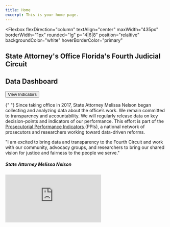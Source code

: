 ```yaml
---
title: Home
excerpt: This is your home page.
---
```



<Section
  py="8|12|16|24"
  sx={{
    backgroundImage:"url(https://raw.githubusercontent.com/brandendupont-mcw/jacksonville_dashboard/master/static/jax-bridge.jpg)",
    backgroundSize: "100% 100%;",
    backgroundRepeat: "no-repeat",
    borderRadius: 10,
  }}
>
  <Container>


<Flexbox
  flexDirection="column"
  textAlign="center"
  maxWidth="435px"
  borderWidth="1px"
  rounded="lg"
  p="4|6|8"
  position="relaltive"
  backgroundColor="white"
  hoverBorderColor="primary"
>


  <H1 fontSize="34" fontWeight="bold" mt="1|2" mb="0">
    State Attorney's Office Florida's Fourth Judicial Circuit
        <H1 m="0" fontSize="34" fontWeight="bold" lineHeight="tight" color="#005995">
    Data Dashboard
  </H1>
  </H1>
            <Grid col="1" gap="4" marginTop="4">
        <Button as="a" href="/#indicator_section" variant="primary" hoverBg="#3473c3">
          View Indicators
        </Button>
      </Grid>
</Flexbox>


  </Container>


</Section>


<Section py="4|6|8|6">
  <Container>
    <Flexbox fontSize="xl|xl" gap="0" mt="1">
      <Div px="null|40" textAlign="center">
        <P>
          {" "}
          Since taking office in 2017, State Attorney Melissa Nelson began collecting
          and analyzing data about the office’s work. We remain committed to transparency
          and accountability. We will regularly release data on key decision-points
          and indicators of our performance. This effort is part of the <a href="https://prosecutorialperformanceindicators.org/">
            Prosecutorial Performance Indicators
          </a> (PPIs), a national network of prosecutors and researchers working
          toward data-driven reforms.
        </P>
      </Div>
    </Flexbox>
  </Container>
</Section>

<Section py="8|12|16|24">
  <Container>
    <Grid col="1|2" gap="8|10|14" alignItems="center">
      <Flexbox
        flexDirection="column"
        alignItems="center|flex-start"
        textAlign="center|left"
      >
        <P fontSize="xl|2xl" mt="2">
          "I am excited to bring data and transparency to the Fourth Circuit and
          work with our community, advocacy groups, and researchers to bring our
          shared vision for justice and fairness to the people we serve."
        </P>
        <H5 m="0" lineHeight="tight">
          State Attorney Melissa Nelson
        </H5>
      </Flexbox>
      <Embed
        src="https://www.youtube.com/embed/noL0Nbo-pfw?rel=0&showinfo=0"
        col="1|2"
        frameborder="0"
        allow="autoplay; encrypted-media"
        title="video"
        w="full"
        h="full"
        minHeight="300"
        rounded="lg"
        fullscreen="allow"
        scrolling="no"
      />
    </Grid>
  </Container>
</Section>

<a name="indicator_section"></a>

<Block src="icards" />

<Block src="examples/footer-01" />
